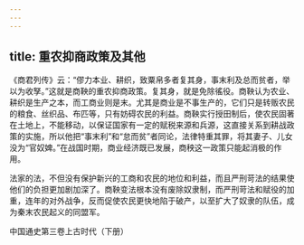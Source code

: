 ```yaml
---
---
---
```

title: 重农抑商政策及其他
---



《商君列传》云：“僇力本业、耕织，致粟帛多者复其身，事末利及总而贫者，举以为收孥。”这就是商鞅的重农抑商政策。复其身，就是免除徭役。商鞅认为农业、耕织是生产之本，而工商业则是末。尤其是商业是不事生产的，它们只是转贩农民的粮食、丝织品、布匹等，只有妨碍农民的利益。商鞅实行授田制后，使农民固著在土地上，不能移动，以保证国家有一定的赋税来源和兵源，这直接关系到耕战政策的实施，所以他把“事末利”和“怠而贫”者同论，法律特重其罪，将其妻子、儿女没为“官奴婢。”在战国时期，商业经济既已发展，商秧这一政策只能起消极的作用。

法家的法，不但没有保护新兴的工商和农民的地位和利益，而且严刑苛法的结果使他们的负担更加剧加深了。商鞅变法根本没有废除奴隶制，而严刑苛法和赋役的加重，连年的对外战争，反而促使农民更快地陷于破产，以至扩大了奴隶的队伍，成为秦末农民起义的同盟军。







中国通史第三卷上古时代（下册）